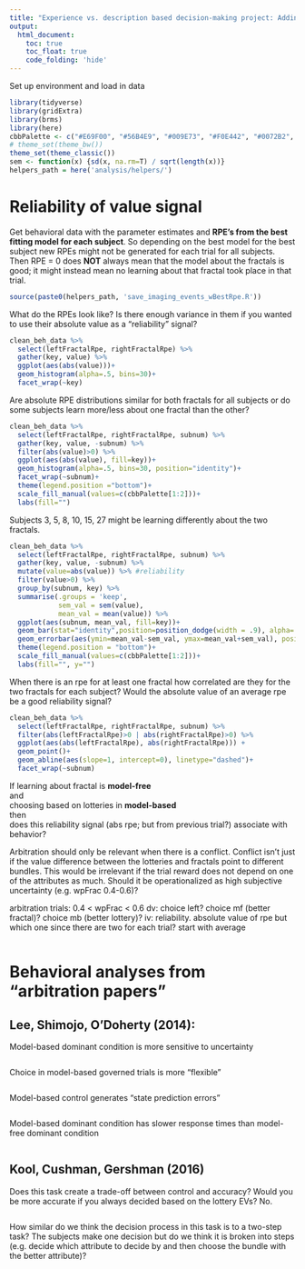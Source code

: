 ```yaml
---
title: "Experience vs. description based decision-making project: Adding arbitration to behavioral modeling"
output: 
  html_document:
    toc: true
    toc_float: true
    code_folding: 'hide'
---
```


Set up environment and load in data

```r
library(tidyverse)
library(gridExtra)
library(brms)
library(here)
cbbPalette <- c("#E69F00", "#56B4E9", "#009E73", "#F0E442", "#0072B2", "#D55E00", "#CC79A7")
# theme_set(theme_bw())
theme_set(theme_classic())
sem <- function(x) {sd(x, na.rm=T) / sqrt(length(x))}
helpers_path = here('analysis/helpers/')
```

# Reliability of value signal

Get behavioral data with the parameter estimates and **RPE's from the best fitting model for each subject**. So depending on the best model for the best subject new RPEs might not be generated for each trial for all subjects. Then RPE = 0 does **NOT** always mean that the model about the fractals is good; it might instead mean no learning about that fractal took place in that trial.

```r
source(paste0(helpers_path, 'save_imaging_events_wBestRpe.R'))
```

What do the RPEs look like? Is there enough variance in them if you wanted to use their absolute value as a "reliability" signal?

```r
clean_beh_data %>%
  select(leftFractalRpe, rightFractalRpe) %>%
  gather(key, value) %>%
  ggplot(aes(abs(value)))+
  geom_histogram(alpha=.5, bins=30)+
  facet_wrap(~key)
```

Are absolute RPE distributions similar for both fractals for all subjects or do some subjects learn more/less about one fractal than the other?

```r
clean_beh_data %>%
  select(leftFractalRpe, rightFractalRpe, subnum) %>%
  gather(key, value, -subnum) %>%
  filter(abs(value)>0) %>%
  ggplot(aes(abs(value), fill=key))+
  geom_histogram(alpha=.5, bins=30, position="identity")+
  facet_wrap(~subnum)+
  theme(legend.position ="bottom")+
  scale_fill_manual(values=c(cbbPalette[1:2]))+
  labs(fill="")
```

Subjects 3, 5, 8, 10, 15, 27 might be learning differently about the two fractals.

```r
clean_beh_data %>%
  select(leftFractalRpe, rightFractalRpe, subnum) %>%
  gather(key, value, -subnum) %>%
  mutate(value=abs(value)) %>% #reliability
  filter(value>0) %>%
  group_by(subnum, key) %>%
  summarise(.groups = 'keep', 
            sem_val = sem(value), 
            mean_val = mean(value)) %>%
  ggplot(aes(subnum, mean_val, fill=key))+
  geom_bar(stat="identity",position=position_dodge(width = .9), alpha=.5)+
  geom_errorbar(aes(ymin=mean_val-sem_val, ymax=mean_val+sem_val), position=position_dodge(width = .9), width=.25)+
  theme(legend.position = "bottom")+
  scale_fill_manual(values=c(cbbPalette[1:2]))+
  labs(fill="", y="")
```

When there is an rpe for at least one fractal how correlated are they for the two fractals for each subject? Would the absolute value of an average rpe be a good reliability signal?

```r
clean_beh_data %>%
  select(leftFractalRpe, rightFractalRpe, subnum) %>%
  filter(abs(leftFractalRpe)>0 | abs(rightFractalRpe)>0) %>%
  ggplot(aes(abs(leftFractalRpe), abs(rightFractalRpe))) +
  geom_point()+
  geom_abline(aes(slope=1, intercept=0), linetype="dashed")+
  facet_wrap(~subnum)
```

If learning about fractal is **model-free**    
and  
choosing based on lotteries in **model-based**  
then  
does this reliability signal (abs rpe; but from previous trial?) associate with behavior?

Arbitration should only be relevant when there is a conflict. Conflict isn't just if the value difference between the lotteries and fractals point to different bundles. This would be irrelevant if the trial reward does not depend on one of the attributes as much. Should it be operationalized as high subjective uncertainty (e.g. wpFrac 0.4-0.6)?

arbitration trials: 0.4 < wpFrac < 0.6
dv: choice left? choice mf (better fractal)? choice mb (better lottery)?
iv: reliability. absolute value of rpe but which one since there are two for each trial? start with average

```r
  
```

# Behavioral analyses from "arbitration papers"

## Lee, Shimojo, O'Doherty (2014):

Model-based dominant condition is more sensitive to uncertainty

```r

```
 
Choice in model-based governed trials is more "flexible"

```r

```

Model-based control generates "state prediction errors"

```r

```

Model-based dominant condition has slower response times than model-free dominant condition

```r

```

## Kool, Cushman, Gershman (2016)

Does this task create a trade-off between control and accuracy? Would you be more accurate if you always decided based on the lottery EVs? No.

```r

```

How similar do we think the decision process in this task is to a two-step task? The subjects make one decision but do we think it is broken into steps (e.g. decide which attribute to decide by and then choose the bundle with the better attribute)?

```r

```


